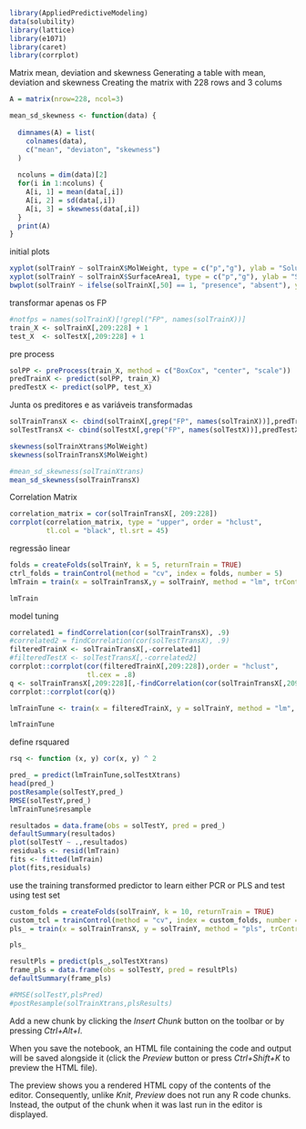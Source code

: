 ```r
library(AppliedPredictiveModeling)
data(solubility)
library(lattice)
library(e1071)
library(caret)
library(corrplot)
```

Matrix mean, deviation and skewness
Generating a table with mean, deviation and skewness
Creating the matrix with 228 rows and 3 colums

```r
A = matrix(nrow=228, ncol=3)

mean_sd_skewness <- function(data) {
  
  dimnames(A) = list(
    colnames(data),
    c("mean", "deviaton", "skewness")
  )
  
  ncoluns = dim(data)[2]
  for(i in 1:ncoluns) {
    A[i, 1] = mean(data[,i])
    A[i, 2] = sd(data[,i])
    A[i, 3] = skewness(data[,i])
  }
  print(A)
}

```


initial plots

```r
xyplot(solTrainY ~ solTrainX$MolWeight, type = c("p","g"), ylab = "Solubility", xlab = "Mol Weight")
xyplot(solTrainY ~ solTrainX$SurfaceArea1, type = c("p","g"), ylab = "Solubility", xlab = "Surface Area 1")
bwplot(solTrainY ~ ifelse(solTrainX[,50] == 1, "presence", "absent"), ylab = "Solubility")
```


transformar apenas os FP

```r
#notfps = names(solTrainX)[!grepl("FP", names(solTrainX))]
train_X <- solTrainX[,209:228] + 1
test_X  <- solTestX[,209:228] + 1


```

pre process

```r
solPP <- preProcess(train_X, method = c("BoxCox", "center", "scale"))
predTrainX <- predict(solPP, train_X)
predTestX <- predict(solPP, test_X)
```


Junta os preditores e as variáveis transformadas

```r
solTrainTransX <- cbind(solTrainX[,grep("FP", names(solTrainX))],predTrainX)
solTestTransX <- cbind(solTestX[,grep("FP", names(solTestX))],predTestX)

```


```r

skewness(solTrainXtrans$MolWeight)
skewness(solTrainTransX$MolWeight)

#mean_sd_skewness(solTrainXtrans)
mean_sd_skewness(solTrainTransX)
```

Correlation Matrix

```r
correlation_matrix = cor(solTrainTransX[, 209:228])
corrplot(correlation_matrix, type = "upper", order = "hclust", 
         tl.col = "black", tl.srt = 45)
```


regressão linear

```r

folds = createFolds(solTrainY, k = 5, returnTrain = TRUE)
ctrl_folds = trainControl(method = "cv", index = folds, number = 5)
lmTrain = train(x = solTrainTransX,y = solTrainY, method = "lm", trControl = ctrl_folds, preProcess = c("BoxCox"))

lmTrain

```



model tuning

```r
correlated1 = findCorrelation(cor(solTrainTransX), .9)
#correlated2 = findCorrelation(cor(solTestTransX), .9)
filteredTrainX <- solTrainTransX[,-correlated1]
#filteredTestX <- solTestTransX[,-correlated2]
corrplot::corrplot(cor(filteredTrainX[,209:228]),order = "hclust", 
                   tl.cex = .8)
q <- solTrainTransX[,209:228][,-findCorrelation(cor(solTrainTransX[,209:228]), .9)]
corrplot::corrplot(cor(q))

lmTrainTune <- train(x = filteredTrainX, y = solTrainY, method = "lm", trControl = ctrl_folds)

lmTrainTune
```


define rsquared

```r
rsq <- function (x, y) cor(x, y) ^ 2
```



```r
pred_ = predict(lmTrainTune,solTestXtrans)
head(pred_)
postResample(solTestY,pred_)
RMSE(solTestY,pred_)
lmTrainTune$resample
```



```r
resultados = data.frame(obs = solTestY, pred = pred_)
defaultSummary(resultados)
plot(solTestY ~ .,resultados)
residuals <- resid(lmTrain)
fits <- fitted(lmTrain)
plot(fits,residuals)

```


use the training transformed predictor to learn either PCR or PLS and test using test set

```r
custom_folds = createFolds(solTrainY, k = 10, returnTrain = TRUE)
custom_tcl = trainControl(method = "cv", index = custom_folds, number = 10)
pls_ = train(x = solTrainTransX, y = solTrainY, method = "pls", trControl = custom_tcl, preProcess =  c("BoxCox"), tuneLength = 5)

pls_

resultPls = predict(pls_,solTestXtrans)
frame_pls = data.frame(obs = solTestY, pred = resultPls)
defaultSummary(frame_pls)

#RMSE(solTestY,plsPred)
#postResample(solTrainXtrans,plsResults)


```




Add a new chunk by clicking the *Insert Chunk* button on the toolbar or by pressing *Ctrl+Alt+I*.

When you save the notebook, an HTML file containing the code and output will be saved alongside it (click the *Preview* button or press *Ctrl+Shift+K* to preview the HTML file).

The preview shows you a rendered HTML copy of the contents of the editor. Consequently, unlike *Knit*, *Preview* does not run any R code chunks. Instead, the output of the chunk when it was last run in the editor is displayed.
